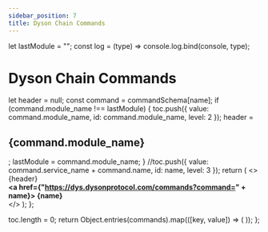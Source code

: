 ```yaml
---
sidebar_position: 7
title: Dyson Chain Commands
---
```


let lastModule = "";
const log = (type) => console.log.bind(console, type);

# Dyson Chain Commands

  let header = null;
  const command = commandSchema[name];
  if (command.module_name !== lastModule) {
    toc.push({ value: command.module_name, id: command.module_name, level: 2 });
    header = <h2 id={command.module_name}>{command.module_name}</h2>;
    lastModule = command.module_name;
  }
  //toc.push({ value: command.service_name + command.name, id: name, level: 3 });
  return (
    <>
      {header}
      <div>
        <strong>
          <a href={"https://dys.dysonprotocol.com/commands?command=" + name}>
            {name}
          </a>
        </strong>
      </div>
    </>
  );
};

  toc.length = 0;
  return Object.entries(commands).map(([key, value]) => (
    <Command name={key} schema={value}></Command>
  ));
};

<CommandList commands={commandSchema}></CommandList>
